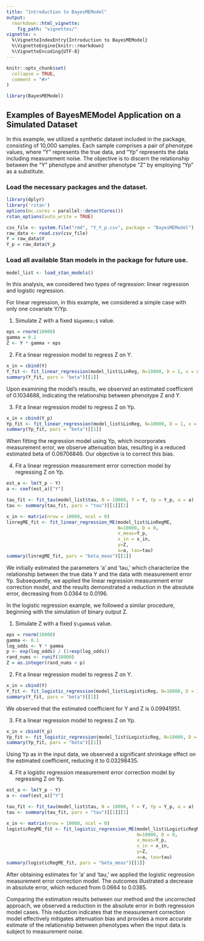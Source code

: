 ```yaml
---
title: "Introduction to BayesMEModel"
output: 
  rmarkdown::html_vignette:
    fig_path: "vignettes/"
vignette: >
  %\VignetteIndexEntry{Introduction to BayesMEModel}
  %\VignetteEngine{knitr::rmarkdown}
  %\VignetteEncoding{UTF-8}
---
```


```r
knitr::opts_chunk$set(
  collapse = TRUE,
  comment = "#>"
)
```

```r
library(BayesMEModel)
```

## Examples of BayesMEModel Application on a Simulated Dataset

In this example, we utilized a synthetic dataset included in the package, consisting of 10,000 samples. Each sample comprises a pair of phenotype values, where "Y" represents the true data, and "Yp" represents the data including measurement noise. The objective is to discern the relationship between the "Y" phenotype and another phenotype "Z" by employing "Yp" as a substitute.

### Load the necessary packages and the dataset.

```r
library(dplyr)
library('rstan')
options(mc.cores = parallel::detectCores())
rstan_options(auto_write = TRUE)

csv_file <- system.file("rmd", "Y_Y_p.csv", package = "BayesMEModel")
raw_data <- read.csv(csv_file)
Y = raw_data$Y
Y_p = raw_data$Y_p
```

### Load all available Stan models in the package for future use.

```r
model_list <- load_stan_models()
```

In this analysis, we considered two types of regression: linear regression and logistic regression.

For linear regression, in this example, we considered a simple case with only one covariate Y/Yp. 

1. Simulate Z with a fixed `$&gamma;$` value. 

```r
eps = rnorm(10000)
gamma = 0.1
Z <- Y * gamma + eps
```

2. Fit a linear regression model to regress Z on Y.

```r
x_in = cbind(Y)
Y_fit <- fit_linear_regression(model_list$LinReg, N=10000, D = 1, x = x_in, y = Z)
summary(Y_fit, pars = "beta")[[1]]
```

Upon examining the model's results, we observed an estimated coefficient of 0.1034688, indicating the relationship between phenotype Z and Y.

3. Fit a linear regression model to regress Z on Yp.

```r
x_in = cbind(Y_p)
Yp_fit <- fit_linear_regression(model_list$LinReg, N=10000, D = 1, x = x_in, y=Z)
summary(Yp_fit, pars = "beta")[[1]]
```

When fitting the regression model using Yp, which incorporates measurement error, we observe attenuation bias, resulting in a reduced estimated beta of 0.06706846. Our objective is to correct this bias.

4. Fit a linear regression measurement error correction model by regressing Z on Yp.

```r
est_a <- lm(Y_p ~ Y)
a <- coef(est_a)["Y"]

tau_fit <- fit_tau(model_list$tau, N = 10000, Y = Y, Yp = Y_p, a = a)
tau <- summary(tau_fit, pars = "tau")[[1]][1]

x_in <- matrix(nrow = 10000, ncol = 0)
linregME_fit <- fit_linear_regression_ME(model_list$LinRegME, 
                                         N=10000, D = 0, 
                                         x_meas=Y_p,
                                         x_in = x_in,
                                         y=Z, 
                                         a=a, tau=tau)
summary(linregME_fit, pars = "beta_meas")[[1]]
```

We initially estimated the parameters 'a' and 'tau,' which characterize the relationship between the true data Y and the data with measurement error Yp. Subsequently, we applied the linear regression measurement error correction model, and the results demonstrated a reduction in the absolute error, decreasing from 0.0364 to 0.0196.


In the logistic regression example, we followed a similar procedure, beginning with the simulation of binary output Z.

1. Simulate Z with a fixed `$\gamma$` value. 

```r
eps = rnorm(10000)
gamma <- 0.1
log_odds <- Y * gamma
p <- exp(log_odds) / (1+exp(log_odds))
rand_nums <- runif(10000)
Z = as.integer(rand_nums < p)
```

2. Fit a linear regression model to regress Z on Y.

```r
x_in = cbind(Y)
Y_fit <- fit_logistic_regression(model_list$LogisticReg, N=10000, D = 1, x = x_in, y=Z)
summary(Y_fit, pars = "beta")[[1]]
```

We observed that the estimated coefficient for Y and Z is 0.09941951.

3. Fit a linear regression model to regress Z on Yp.

```r
x_in = cbind(Y_p)
Yp_fit <- fit_logistic_regression(model_list$LogisticReg, N=10000, D = 1, x = x_in, y=Z)
summary(Yp_fit, pars = "beta")[[1]]
```
Using Yp as in the input data, we observed a significant shrinkage effect on the estimated coefficient, reducing it to 0.03298435.

4. Fit a logistic regression measurement error correction model by regressing Z on Yp.

```r
est_a <- lm(Y_p ~ Y)
a <- coef(est_a)["Y"]

tau_fit <- fit_tau(model_list$tau, N = 10000, Y = Y, Yp = Y_p, a = a)
tau <- summary(tau_fit, pars = "tau")[[1]][1]

x_in <- matrix(nrow = 10000, ncol = 0)
logisticRegME_fit <- fit_logistic_regression_ME(model_list$LogisticRegME, 
                                                N=10000, D = 0, 
                                                x_meas=Y_p,
                                                x_in = x_in,
                                                y=Z,
                                                a=a, tau=tau)
summary(logisticRegME_fit, pars = "beta_meas")[[1]]
```

After obtaining estimates for 'a' and 'tau,' we applied the logistic regression measurement error correction model. The outcomes illustrated a decrease in absolute error, which reduced from 0.0664 to 0.0385.

Comparing the estimation results between our method and the uncorrected approach, we observed a reduction in the absolute error in both regression model cases. This reduction indicates that the measurement correction model effectively mitigates attenuation bias and provides a more accurate estimate of the relationship between phenotypes when the input data is subject to measurement noise.
